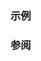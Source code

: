 {{include page|cpp/chrono/year_and_month operator arith|year_month_day_last}}

===示例===
{{example
|code=
#include &lt;cassert&gt;
#include &lt;chrono&gt;

int main()
{
    auto ymdl{11/std::chrono::last/2020};

    ymdl += std::chrono::years(15);
    assert(ymdl.day() == std::chrono::day(30));
    assert(ymdl.month() == std::chrono::November);
    assert(ymdl.year() == std::chrono::year(2035));

    ymdl -= std::chrono::months(6);
    assert(ymdl.day() == std::chrono::day(31));
    assert(ymdl.month() == std::chrono::May);
    assert(ymdl.year() == std::chrono::year(2035));
}
}}

===参阅===
{{dsc begin}}
{{dsc inc|{{BASEPAGENAMEE}}/dsc operator arith 2}}
{{dsc end}}

{{langlinks|en|es|ja|ru}}